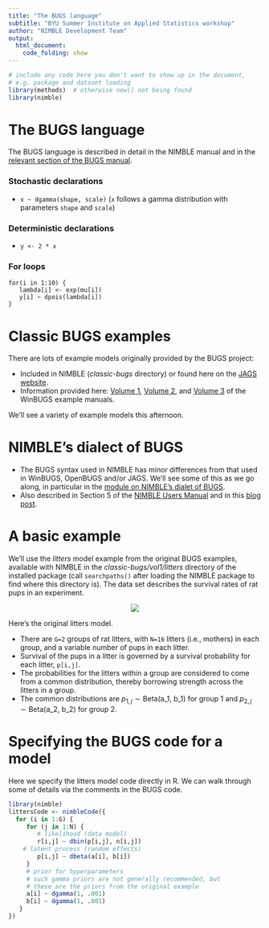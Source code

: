 ```yaml
---
title: "The BUGS language"
subtitle: "BYU Summer Institute on Applied Statistics workshop"
author: "NIMBLE Development Team"
output:
  html_document:
    code_folding: show
---
```


```r
# include any code here you don't want to show up in the document,
# e.g. package and dataset loading
library(methods)  # otherwise new() not being found 
library(nimble)
```


# The BUGS language

The BUGS language is described in detail in the NIMBLE manual and in the [relevant section of the BUGS manual](http://www.openbugs.net/Manuals/ModelSpecification.html). 

### Stochastic declarations

  - `x ~ dgamma(shape, scale)` (`x` follows a gamma distribution with parameters `shape` and `scale`)

### Deterministic declarations

  - `y <- 2 * x`

### For loops

```
for(i in 1:10) {
   lambda[i] <- exp(mu[i])
   y[i] ~ dpois(lambda[i])
}
```

# Classic BUGS examples

There are lots of example models originally provided by the BUGS project:

  - Included in NIMBLE (*classic-bugs* directory) or found here on the [JAGS website](https://sourceforge.net/projects/mcmc-jags/files/Examples/).
  - Information provided here: [Volume 1](http://www.mrc-bsu.cam.ac.uk/wp-content/uploads/WinBUGS_Vol1.pdf), [Volume 2](http://www.mrc-bsu.cam.ac.uk/wp-content/uploads/WinBUGS_Vol2.pdf), and [Volume 3](http://www.mrc-bsu.cam.ac.uk/wp-content/uploads/WinBUGS_Vol3.pdf) of the WinBUGS example manuals.

We'll see a variety of example models this afternoon.

# NIMBLE's dialect of BUGS

   - The BUGS syntax used in NIMBLE has minor differences from that used in WinBUGS, OpenBUGS and/or JAGS. We'll see some of this as we go along, in particular in the [module on NIMBLE's dialet of BUGS](3.1_nimble_bugs_slides.html).
   - Also described in Section 5 of the [NIMBLE Users Manual](https://r-nimble.org/manuals/NimbleUserManual.pdf) and in this [blog post](https://r-nimble.org/quick-guide-for-converting-from-jags-or-bugs-to-nimble).

# A basic example


We'll use the *litters* model example from the original BUGS examples, available with NIMBLE in the *classic-bugs/vol1/litters* directory of the installed package (call ```searchpaths()``` after loading the NIMBLE package to find where this directory is). The data set describes the survival rates of rat pups in an experiment.

<center><img src="littersDAG.jpg"></center>

Here's the original litters model.

 - There are ```G=2``` groups of rat litters, with ```N=16```  litters (i.e., mothers) in each group, and a variable number of pups in each litter.
 - Survival of the pups in a litter is governed by a survival probability for each litter, ```p[i,j]```.
 - The probabilities for the litters within a group are considered to come from a common distribution, thereby borrowing strength across the litters in a group.
 - The common distributions are $p_{1,j} \sim \mbox{Beta(a_1, b_1)}$ for group 1 and $p_{2,j} \sim \mbox{Beta(a_2, b_2)}$ for group 2.

# Specifying the BUGS code for a model

Here we specify the litters model code directly in R. We can walk through some of details via the comments in the BUGS code.

```r
library(nimble)
littersCode <- nimbleCode({
  for (i in 1:G) {
     for (j in 1:N) {
     	# likelihood (data model)
        r[i,j] ~ dbin(p[i,j], n[i,j])
	# latent process (random effects)
        p[i,j] ~ dbeta(a[i], b[i]) 
     }
     # prior for hyperparameters
     # such gamma priors are not generally recommended, but
     # these are the priors from the original example
     a[i] ~ dgamma(1, .001)
     b[i] ~ dgamma(1, .001)
   }
})
```

